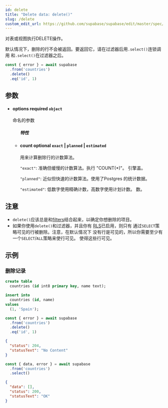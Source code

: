 ```yaml
---
id: delete
title: "Delete data: delete()"
slug: /delete
custom_edit_url: https://github.com/supabase/supabase/edit/master/spec/supabase_js_v2.yml
---
```


对表或视图执行DELETE操作。

默认情况下，删除的行不会被返回。要返回它，请在过滤器后用`.select()`连锁调用
和`.select()`在过滤器之后。

```ts
const { error } = await supabase
  .from('countries')
  .delete()
  .eq('id', 1)
```


## 参数


<ul className="method-list-group">
  
<li className="method-list-item">
  <h4 className="method-list-item-label">
    <span className="method-list-item-label-name">
      options
    </span>
    <span className="method-list-item-label-badge required">
      required
    </span>
    <span className="method-list-item-validation">
      <code>object</code>
    </span>
  </h4>
  <div class="method-list-item-description">

命名的参数

  </div>
  
<ul className="method-list-group">
  <h5 class="method-list-title method-list-title-isChild expanded">特性</h5>

<li className="method-list-item">
  <h4 className="method-list-item-label">
    <span className="method-list-item-label-name">
      count
    </span>
    <span className="method-list-item-label-badge false">
      optional
    </span>
    <span className="method-list-item-validation">
      <code>exact</code> | <code>planned</code> | <code>estimated</code>
    </span>
  </h4>
  <div class="method-list-item-description">

用来计算删除行的计数算法。

`"exact"`: 准确但缓慢的计数算法。执行 "COUNT(*)"。
引擎盖。

`"planned"`: 近似但快速的计数算法。使用了Postgres
的统计数据。

`"estimated"`: 低数字使用精确计数，高数字使用计划计数。
数。

  </div>
  
</li>

</ul>

</li>

</ul>


## 注意

- `delete()`应该总是和[filters](/docs/reference/javascript/using-filters)结合起来，以确定你想删除的项目。
- 如果你使用`delete()`和过滤器，并且你有
  [RLS](/docs/learn/auth-deep-dive/auth-row-level-security)已启用，则只有
  通过`SELECT`策略可见的行被删除。注意，在默认情况下
  没有行是可见的，所以你需要至少有一个`SELECT`/`ALL`策略来使行可见。
  使得这些行可见。










## 示例

### 删除记录

<Tabs scrollable size="small" type="underlined" defaultActiveId="schema">
<TabPanel id="schema" label="Schema">

  ```sql
  create table
    countries (id int8 primary key, name text);

  insert into
    countries (id, name)
  values
    (1, 'Spain');
  ```

</TabPanel>
<TabPanel id="js" label="JavaScript">

  ```ts
  const { error } = await supabase
    .from('countries')
    .delete()
    .eq('id', 1)
  ```

</TabPanel>
<TabPanel id="result" label="Result">

  ```json
  {
    "status": 204,
    "statusText": "No Content"
  }
  ```

</TabPanel>
</Tabs>

<Tabs scrollable size="small" type="underlined" defaultActiveId="js">
<TabPanel id="js" label="JavaScript">

  ```ts
  const { data, error } = await supabase
    .from('countries')
    .select()
  ```

</TabPanel>
<TabPanel id="result" label="Result">

  ```json
  {
    "data": [],
    "status": 200,
    "statusText": "OK"
  }
  ```

</TabPanel>
</Tabs>
